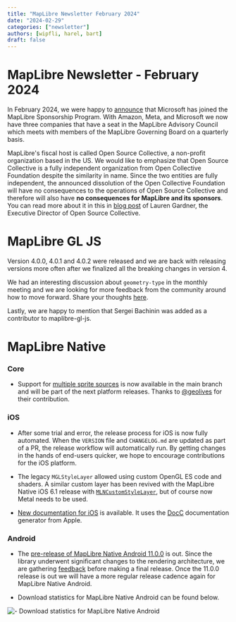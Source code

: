 ```yaml
---
title: "MapLibre Newsletter February 2024"
date: "2024-02-29"
categories: ["newsletter"]
authors: [wipfli, harel, bart]
draft: false
---
```



# MapLibre Newsletter - February 2024

In February 2024, we were happy to [announce](https://maplibre.org/news/2024-02-20-msft-announcement/) that Microsoft has joined the MapLibre Sponsorship Program. With Amazon, Meta, and Microsoft we now have three companies that have a seat in the MapLibre Advisory Council which meets with members of the MapLibre Governing Board on a quarterly basis.

MapLibre's fiscal host is called Open Source Collective, a non-profit organization based in the US. We would like to emphasize that Open Source Collective is a fully independent organization from Open Collective Foundation despite the similarity in name. Since the two entities are fully independent, the announced dissolution of the Open Collective Foundation will have no consequences to the operations of Open Source Collective and therefore will also have **no consequences for MapLibre and its sponsors**. You can read more about it in this in [blog post](https://opencollective.com/opensource/updates/regarding-the-announcement-to-dissolve-open-collective-foundation) of Lauren Gardner, the Executive Director of Open Source Collective.

# MapLibre GL JS

Version 4.0.0, 4.0.1 and 4.0.2 were released and we are back with releasing versions more often after we finalized all the breaking changes in version 4.

We had an interesting discussion about `geometry-type` in the monthly meeting and we are looking for more feedback from the community around how to move forward. Share your thoughts [here](https://github.com/maplibre/maplibre-style-spec/discussions/536).

Lastly, we are happy to mention that Sergei Bachinin was added as a contributor to maplibre-gl-js.

# MapLibre Native

### Core

- Support for [multiple sprite sources](https://maplibre.org/maplibre-style-spec/sprite/#multiple-sprite-sources) is now available in the main branch and will be part of the next platform releases. Thanks to [@geolives](https://github.com/maplibre/maplibre-native/pull/1858) for their contribution.

### iOS

- After some trial and error, the release process for iOS is now fully automated. When the `VERSION` file and `CHANGELOG.md` are updated as part of a PR, the release workflow will automatically run. By getting changes in the hands of end-users quicker, we hope to encourage contributions for the iOS platform.

- The legacy `MGLStyleLayer` allowed using custom OpenGL ES code and shaders. A similar custom layer has been revived with the MapLibre Native iOS 6.1 release with [`MLNCustomStyleLayer`](https://github.com/maplibre/maplibre-native/pull/2041), but of course now Metal needs to be used.

- [New documentation for iOS](https://maplibre.org/maplibre-native/ios/latest/documentation/maplibre/) is available. It uses the [DocC](https://www.swift.org/documentation/docc/) documentation generator from Apple.

### Android

- The [pre-release of MapLibre Native Android 11.0.0](https://github.com/maplibre/maplibre-native/releases/tag/android-v11.0.0-pre0) is out. Since the library underwent significant changes to the rendering architecture, we are gathering [feedback](https://github.com/maplibre/maplibre-native/issues/1608) before making a final release. Once the 11.0.0 release is out we will have a more regular release cadence again for MapLibre Native Android.

- Download statistics for MapLibre Native Android can be found below.

<Image
  src={downloads}
  alt="- Download statistics for MapLibre Native Android"
  style="max-width:100%; height: auto;"
/>
